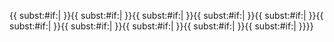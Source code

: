 <includeonly>{{{{{1}}}{{
subst:#if:{{{2|}}}|{{subst:#ifeq:{{{3}}}|¬||{{subst:!}}{{{2}}}={{{3}}}}}
}}{{
subst:#if:{{{4|}}}|{{subst:#ifeq:{{{5}}}|¬||{{subst:!}}{{{4}}}={{{5}}}}}
}}{{
subst:#if:{{{6|}}}|{{subst:#ifeq:{{{7}}}|¬||{{subst:!}}{{{6}}}={{{7}}}}}
}}{{
subst:#if:{{{8|}}}|{{subst:#ifeq:{{{9}}}|¬||{{subst:!}}{{{8}}}={{{9}}}}}
}}{{
subst:#if:{{{10|}}}|{{subst:#ifeq:{{{11}}}|¬||{{subst:!}}{{{10}}}={{{11}}}}}
}}{{
subst:#if:{{{12|}}}|{{subst:#ifeq:{{{13}}}|¬||{{subst:!}}{{{12}}}={{{13}}}}}
}}{{
subst:#if:{{{14|}}}|{{subst:#ifeq:{{{15}}}|¬||{{subst:!}}{{{14}}}={{{15}}}}}
}}{{
subst:#if:{{{16|}}}|{{subst:#ifeq:{{{17}}}|¬||{{subst:!}}{{{16}}}={{{17}}}}}
}}{{
subst:#if:{{{18|}}}|{{subst:#ifeq:{{{19}}}|¬||{{subst:!}}{{{18}}}={{{19}}}}}
}}{{
subst:#if:{{{20|}}}|{{subst:#ifeq:{{{21}}}|¬||{{subst:!}}{{{20}}}={{{21}}}}}
}}}}</includeonly><noinclude>
{{documentation}}
</noinclude>
